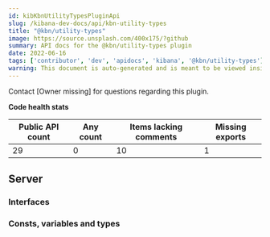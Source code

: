 ```yaml
---
id: kibKbnUtilityTypesPluginApi
slug: /kibana-dev-docs/api/kbn-utility-types
title: "@kbn/utility-types"
image: https://source.unsplash.com/400x175/?github
summary: API docs for the @kbn/utility-types plugin
date: 2022-06-16
tags: ['contributor', 'dev', 'apidocs', 'kibana', '@kbn/utility-types']
warning: This document is auto-generated and is meant to be viewed inside our experimental, new docs system. Reach out in #docs-engineering for more info.
---
```




Contact [Owner missing] for questions regarding this plugin.

**Code health stats**

| Public API count  | Any count | Items lacking comments | Missing exports |
|-------------------|-----------|------------------------|-----------------|
| 29 | 0 | 10 | 1 |

## Server

### Interfaces
<DocDefinitionList data={kbnUtilityTypesObj.server.interfaces}/>

### Consts, variables and types
<DocDefinitionList data={kbnUtilityTypesObj.server.misc}/>

